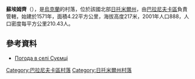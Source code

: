 {{coord|50|24|21|N|27|34|7|E|scale:30000|display=title}}

'''蘇埃姆齊'''（{{lang-uk|Суємці}}），是[[烏克蘭|烏克蘭]]的村落，位於該國北部[[日托米爾州|日托米爾州]]，由[[巴拉尼夫卡區|巴拉尼夫卡區]]負責管轄，始建於1571年，面積4.22平方公里，海拔高度217米，2001年人口888，人口密度每平方公里210.43人。

==參考資料==
* [http://weather.in.ua/ua/zhitomirskaja/25501 Погода в селі Суємці] {{Wayback|url=http://weather.in.ua/ua/zhitomirskaja/25501 |date=20180702011037 }}

{{DEFAULTSORT:Суємці}}
[[Category:巴拉尼夫卡區村落|Category:巴拉尼夫卡區村落]]
[[Category:日托米爾州村落|Category:日托米爾州村落]]


{{Zhytomyr-geo-stub}}